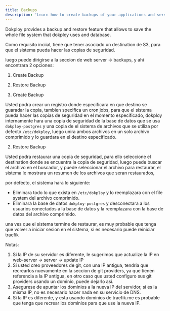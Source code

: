 ```yaml
---
title: Backups
description: 'Learn how to create backups of your applications and services.'
---
```




Dokploy provides a backup and restore feature that allows to save the whole file system that dokploy uses and database.


Como requisito inciial, tiene que tener asociado un destination de S3, para que el sistema pueda hacer las copias de seguridad.

luego puede dirigirse a la seccion de web server -> backups, y ahi encontrara 2 opciones:

1. Create Backup
2. Restore Backup


1. Create Backup

Usted podra crear un registro donde especificara en que destino se guaradar la copia, tambien specifica un cron jobs, para que el sistema pueda hacer las copias de seguridad en el momento especificado,
dokploy internamente hara una copia de seguridad de la base de datos que se usa `dokploy-postgres` y una copia de el sistema de archivos que se utiliza por defecto `/etc/dokploy`, luego unira ambos archivos en un solo archivo comprimido y lo guardara en el destino especificado.


2. Restore Backup

Usted podra restaurar una copia de seguridad, para ello seleccione el destination donde se encuentra la copia de seguridad, luego puede buscar
el archivo en el buscador, y puede seleccionar el archivo para restaurar, el sistema le mostrara un resumen de los archivos que seran restaurados,

por defecto, el sistema hara lo siguiente:

- Eliminara todo lo que exista en `/etc/dokploy` y lo reemplazara con el file system del archivo comprimido.
- Eliminara la base de datos `dokploy-postgres` y desconectara a los usuarios conectados a la base de datos y la reemplazara con la base de datos del archivo comprimido.



<Callout type="info">
una ves que el sistema termine de restaurar, es muy probable que tenga que volver a iniciar sesion en el sistema, si es necesario puede reiniciar traefik

</Callout>


Notas: 

1. Si la IP de su servidor es diferente, le sugerimos que actualize la IP en web-server ->  server -> update IP
2. Si usted creo proveedores de git, con una IP antigua, tendria que recrearlos nuevamente en la seccion de git providers, ya que tienen referencia
a la IP antigua, en otro caso que usted configuro sus git providers usando un dominio, puede dejarlo asi.
3. Asegurese de apuntar los dominios a la nueva IP del servidor, si es la misma IP, no es necesario hacer nada en su servicio de DNS.
4. Si la IP es diferente, y esta usando dominios de traefik.me es probable que tenga que recrear los dominios para que use la nueva IP.

